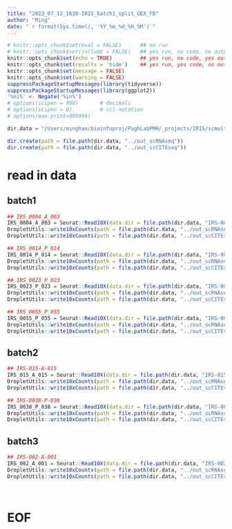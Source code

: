 ```yaml
---
title: "2023_07_12_1630-IRIS_batch1_split_GEX_FB"
author: "Ming"
date: "`r format(Sys.time(), '%Y_%m_%d_%H_%M')`"
---
```


```r
# knitr::opts_chunk$set(eval = FALSE)      ## no run
# knitr::opts_chunk$set(include = FALSE)   ## yes run, no code, no output
knitr::opts_chunk$set(echo = TRUE)         ## yes run, no code, yes output ( for figures )
knitr::opts_chunk$set(results = 'hide')    ## yes run, yes code, no output
knitr::opts_chunk$set(message = FALSE)
knitr::opts_chunk$set(warning = FALSE)
suppressPackageStartupMessages(library(tidyverse))
suppressPackageStartupMessages(library(ggplot2))
'%ni%' <- Negate('%in%')
# options(scipen = 999)       # decimals
# options(scipen = 0)         # sci notation
# options(max.print=999999)

dir.data = "/Users/minghan/bioinfoproj/PughLabPMH/_projects/IRIS/scmulti/data"

dir.create(path = file.path(dir.data, "../out_scRNAseq"))
dir.create(path = file.path(dir.data, "../out_scCITEseq"))
```

# read in data

## batch1

```r
## IRS_0004_A_003
IRS_0004_A_003 = Seurat::Read10X(data.dir = file.path(dir.data, "IRS-0004-A-003_RNA_CITEseq/IRS-0004-A-003_filtered_feature_bc_matrix"))
DropletUtils::write10xCounts(path = file.path(dir.data, "../out_scRNAseq/IRS_0004_A_003"), x = IRS_0004_A_003$`Gene Expression`, type = "sparse", version="3")
DropletUtils::write10xCounts(path = file.path(dir.data, "../out_scCITEseq/IRS_0004_A_003"), x = IRS_0004_A_003$`Antibody Capture`, type = "sparse", version="3")

## IRS_0014_P_014
IRS_0014_P_014 = Seurat::Read10X(data.dir = file.path(dir.data, "IRS-0014-P-014_RNA_CITEseq/IRS-0014-P-014_filtered_feature_bc_matrix"))
DropletUtils::write10xCounts(path = file.path(dir.data, "../out_scRNAseq/IRS_0014_P_014"), x = IRS_0014_P_014$`Gene Expression`, type = "sparse", version="3")
DropletUtils::write10xCounts(path = file.path(dir.data, "../out_scCITEseq/IRS_0014_P_014"), x = IRS_0014_P_014$`Antibody Capture`, type = "sparse", version="3")

## IRS_0023_P_023
IRS_0023_P_023 = Seurat::Read10X(data.dir = file.path(dir.data, "IRS-0023-P-023_RNA_CITEseq/IRS-0023-P-023_filtered_feature_bc_matrix"))
DropletUtils::write10xCounts(path = file.path(dir.data, "../out_scRNAseq/IRS_0023_P_023"), x = IRS_0023_P_023$`Gene Expression`, type = "sparse", version="3")
DropletUtils::write10xCounts(path = file.path(dir.data, "../out_scCITEseq/IRS_0023_P_023"), x = IRS_0023_P_023$`Antibody Capture`, type = "sparse", version="3")

## IRS_0055_P_055
IRS_0055_P_055 = Seurat::Read10X(data.dir = file.path(dir.data, "IRS-0055-P-055_RNA_CITEseq/IRS-0055-P-055_filtered_feature_bc_matrix"))
DropletUtils::write10xCounts(path = file.path(dir.data, "../out_scRNAseq/IRS_0055_P_055"), x = IRS_0055_P_055$`Gene Expression`, type = "sparse", version="3")
DropletUtils::write10xCounts(path = file.path(dir.data, "../out_scCITEseq/IRS_0055_P_055"), x = IRS_0055_P_055$`Antibody Capture`, type = "sparse", version="3")
```

## batch2

```r
## IRS-015-A-015
IRS_015_A_015 = Seurat::Read10X(data.dir = file.path(dir.data, "IRS-015-A-015_RNA_CITEseq/IRS-015-A-015_filtered_feature_bc_matrix"))
DropletUtils::write10xCounts(path = file.path(dir.data, "../out_scRNAseq/IRS_015_A_015"),  x = IRS_015_A_015$`Gene Expression`, type = "sparse", version="3")
DropletUtils::write10xCounts(path = file.path(dir.data, "../out_scCITEseq/IRS_015_A_015"), x = IRS_015_A_015$`Antibody Capture`, type = "sparse", version="3")

## IRS-0038-P-038
IRS_0038_P_038 = Seurat::Read10X(data.dir = file.path(dir.data, "IRS-0038-P-038_RNA_CITEseq/IRS-0038-P-038_filtered_feature_bc_matrix"))
DropletUtils::write10xCounts(path = file.path(dir.data, "../out_scRNAseq/IRS_0038_P_038"),  x = IRS_0038_P_038$`Gene Expression`, type = "sparse", version="3")
DropletUtils::write10xCounts(path = file.path(dir.data, "../out_scCITEseq/IRS_0038_P_038"), x = IRS_0038_P_038$`Antibody Capture`, type = "sparse", version="3")
```

## batch3

```r
## IRS-002-A-001
IRS_002_A_001 = Seurat::Read10X(data.dir = file.path(dir.data, "IRS-002-A-001_RNA_CITEseq/IRS-002-A-001_filtered_feature_bc_matrix"))
DropletUtils::write10xCounts(path = file.path(dir.data, "../out_scRNAseq/IRS_002_A_001"),  x = IRS_002_A_001$`Gene Expression`, type = "sparse", version="3")
DropletUtils::write10xCounts(path = file.path(dir.data, "../out_scCITEseq/IRS_002_A_001"), x = IRS_002_A_001$`Antibody Capture`, type = "sparse", version="3")
```

<br>

# EOF